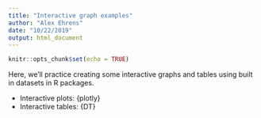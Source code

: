 ```yaml
---
title: "Interactive graph examples"
author: "Alex Ehrens"
date: "10/22/2019"
output: html_document
---
```


```r
knitr::opts_chunk$set(echo = TRUE)
```

Here, we'll practice creating some interactive graphs and tables using built in datasets in R packages.

- Interactive plots: {plotly}
- Interactive tables: {DT}

